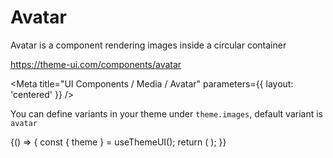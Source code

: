 
# Avatar

Avatar is a component rendering images inside a circular container

https://theme-ui.com/components/avatar

<Meta title="UI Components / Media / Avatar" parameters={{ layout: 'centered' }} />

You can define variants in your theme under `theme.images`, default variant is `avatar`

<Canvas>
  <Story name="Default">
    {() => {
      const { theme } = useThemeUI();
      return (
        <Avatar
          src={text('Src', 'https://picsum.photos/id/1012/192/192')}
          alt={text('Alt', 'Portrait')}
          variant={select('Variant', theme ? Object.keys(theme.images || {}) : [], 'avatar')}
          width={number('Width', 96)}
        />
      );
    }}
  </Story>
</Canvas>
